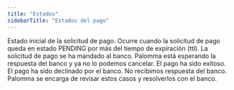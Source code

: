 ```yaml
---
title: "Estados"
sidebarTitle: "Estados del pago"
---
```


<CardGroup cols={1}>
  <Card title="PENDING" icon="square-1" color="#0285c7">
    Estado inicial de la solicitud de pago.
  </Card>
  <Card title="CANCELLED" icon="square-2" color="#dc2626">
    Ocurre cuando la solicitud de pago queda en estado PENDING por más del
    tiempo de expiración (ttl).
  </Card>
  <Card title="PROCESSING" icon="square-3" color="#0285c7">
    La solicitud de pago se ha mandado al banco. Palomma está esperando la
    respuesta del banco y ya no lo podemos cancelar.
  </Card>
  <Card title="APPROVED" icon="square-4" color="#16a34a">
    El pago ha sido exitoso.
  </Card>
  <Card title="DECLINED" icon="square-5" color="#dc2626">
    El pago ha sido declinado por el banco.
  </Card>
  <Card title="ERROR" icon="square-6" color="#dc2626">
    No recibimos respuesta del banco. Palomma se encarga de revisar estos casos
    y resolverlos con el banco.
  </Card>
</CardGroup>
